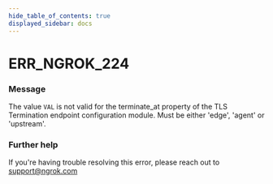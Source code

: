 ```yaml
---
hide_table_of_contents: true
displayed_sidebar: docs
---
```



# ERR_NGROK_224

### Message

The value `VAL` is not valid for the terminate_at property of the TLS Termination endpoint configuration module. Must be either 'edge', 'agent' or 'upstream'.

<ErrorDetails error="err_ngrok_224" />

### Further help

If you're having trouble resolving this error, please reach out to [support@ngrok.com](mailto:support@ngrok.com?subject=Help%20with%20ERR_NGROK_224)
